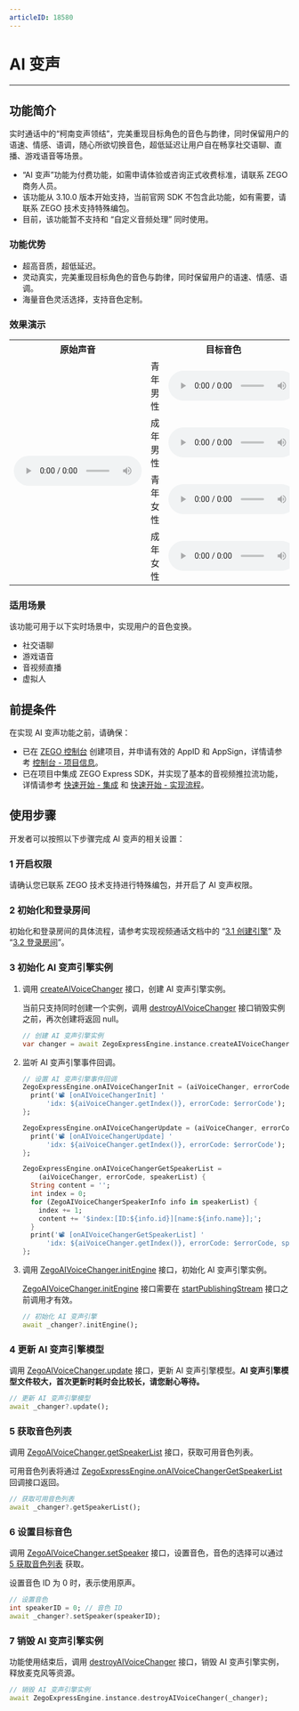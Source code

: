 ```yaml
---
articleID: 18580
---
```

# AI 变声

- - -

## 功能简介

实时通话中的“柯南变声领结”，完美重现目标角色的音色与韵律，同时保留用户的语速、情感、语调，随心所欲切换音色，超低延迟让用户自在畅享社交语聊、直播、游戏语音等场景。

<div class="mk-warning">

- “AI 变声”功能为付费功能，如需申请体验或咨询正式收费标准，请联系 ZEGO 商务人员。
- 该功能从 3.10.0 版本开始支持，当前官网 SDK 不包含此功能，如有需要，请联系 ZEGO 技术支持特殊编包。
- 目前，该功能暂不支持和 “自定义音频处理” 同时使用。
</div>

### 功能优势

- 超高音质，超低延迟。
- 灵动真实，完美重现目标角色的音色与韵律，同时保留用户的语速、情感、语调。
- 海量音色灵活选择，支持音色定制。

### 效果演示

<table>
  <colgroup>
    <col width="30%">
    <col width="10%">
    <col width="30%">
    <col width="30%">
  </colgroup>
<tbody><tr>
<th>原始声音</th>
<th colspan="2">目标音色</th>
<th>AI 变声后</th>
</tr>
<tr>
<td rowspan="4"><audio src="https://storage.zego.im/sdk-doc/doc/video/Express_Video_SDK/Audio/VoiceChanger/original_voice.wav" controls=""  controlsList="nodownload noplaybackrate" style="width: 230px;">您的浏览器不支持 audio 标签。</audio></td>
<td>青年男性</td>
<td><audio src="https://storage.zego.im/sdk-doc/doc/video/Express_Video_SDK/Audio/VoiceChanger/young_male_target_voice.wav" controls=""  controlsList="nodownload noplaybackrate" style="width: 230px;">您的浏览器不支持 audio 标签。</audio></td>
<td><audio src="https://storage.zego.im/sdk-doc/doc/video/Express_Video_SDK/Audio/VoiceChanger/young_male_changer_voice.wav" controls=""  controlsList="nodownload noplaybackrate" style="width: 230px;">您的浏览器不支持 audio 标签。</audio></td>
</tr>
<tr>
<td>成年男性</td>
<td><audio src="https://storage.zego.im/sdk-doc/doc/video/Express_Video_SDK/Audio/VoiceChanger/adult_male_target_voice.wav" controls=""  controlsList="nodownload noplaybackrate" style="width: 230px;">您的浏览器不支持 audio 标签。</audio></td>
<td><audio src="https://storage.zego.im/sdk-doc/doc/video/Express_Video_SDK/Audio/VoiceChanger/adult_male_changer_voice.wav" controls=""  controlsList="nodownload noplaybackrate" style="width: 230px;">您的浏览器不支持 audio 标签。</audio></td>
</tr>
<tr>
<td>青年女性</td>
<td><audio src="https://storage.zego.im/sdk-doc/doc/video/Express_Video_SDK/Audio/VoiceChanger/young_female_target_voice.wav" controls=""  controlsList="nodownload noplaybackrate" style="width: 230px;">您的浏览器不支持 audio 标签。</audio></td>
<td><audio src="https://storage.zego.im/sdk-doc/doc/video/Express_Video_SDK/Audio/VoiceChanger/young_female_changer_voice.wav" controls=""  controlsList="nodownload noplaybackrate" style="width: 230px;">您的浏览器不支持 audio 标签。</audio></td>
</tr>
<tr>
<td>成年女性</td>
<td><audio src="https://storage.zego.im/sdk-doc/doc/video/Express_Video_SDK/Audio/VoiceChanger/adult_female_target_voice.wav" controls=""  controlsList="nodownload noplaybackrate" style="width: 230px;">您的浏览器不支持 audio 标签。</audio></td>
<td><audio src="https://storage.zego.im/sdk-doc/doc/video/Express_Video_SDK/Audio/VoiceChanger/adult_female_changer_voice.wav" controls=""  controlsList="nodownload noplaybackrate" style="width: 230px;">您的浏览器不支持 audio 标签。</audio></td>
</tr>
</tbody></table>

### 适用场景

该功能可用于以下实时场景中，实现用户的音色变换。

- 社交语聊
- 游戏语音
- 音视频直播
- 虚拟人

## 前提条件

在实现 AI 变声功能之前，请确保：

- 已在 [ZEGO 控制台](https://console.zego.im) 创建项目，并申请有效的 AppID 和 AppSign，详情请参考 [控制台 - 项目信息](https://doc-zh.zego.im/article/12107)。
- 已在项目中集成 ZEGO Express SDK，并实现了基本的音视频推拉流功能，详情请参考 [快速开始 - 集成](!Integration/SDK_Integration) 和 [快速开始 - 实现流程](!Integration/Solution_Implementation)。


## 使用步骤

开发者可以按照以下步骤完成 AI 变声的相关设置：

### 1 开启权限

请确认您已联系 ZEGO 技术支持进行特殊编包，并开启了 AI 变声权限。

### 2 初始化和登录房间

初始化和登录房间的具体流程，请参考实现视频通话文档中的 “[3.1 创建引擎](!Integration/Solution_Implementation#initialization)” 及 “[3.2 登录房间](!Integration/Solution_Implementation#createroom)”。

### 3 初始化 AI 变声引擎实例

1. 调用 [createAIVoiceChanger](/unique-api/express-video-sdkhttps://doc-zh.zego.im/article/dart_flutter/zego_express_engine/ZegoExpressEngineAIVoiceChanger/createAIVoiceChanger.html) 接口，创建 AI 变声引擎实例。

    当前只支持同时创建一个实例，调用 [destroyAIVoiceChanger](/unique-api/express-video-sdkhttps://doc-zh.zego.im/article/dart_flutter/zego_express_engine/ZegoExpressEngineAIVoiceChanger/destroyAIVoiceChanger.html) 接口销毁实例之前，再次创建将返回 null。

    ```dart
    // 创建 AI 变声引擎实例
    var changer = await ZegoExpressEngine.instance.createAIVoiceChanger();
    ```

2. 监听 AI 变声引擎事件回调。

    ```dart
    // 设置 AI 变声引擎事件回调
    ZegoExpressEngine.onAIVoiceChangerInit = (aiVoiceChanger, errorCode) {
      print('📽️ [onAIVoiceChangerInit] '
          'idx: ${aiVoiceChanger.getIndex()}, errorCode: $errorCode');
    };

    ZegoExpressEngine.onAIVoiceChangerUpdate = (aiVoiceChanger, errorCode) {
      print('📽️ [onAIVoiceChangerUpdate] '
          'idx: ${aiVoiceChanger.getIndex()}, errorCode: $errorCode');
    };

    ZegoExpressEngine.onAIVoiceChangerGetSpeakerList =
        (aiVoiceChanger, errorCode, speakerList) {
      String content = '';
      int index = 0;
      for (ZegoAIVoiceChangerSpeakerInfo info in speakerList) {
        index += 1;
        content += '$index:[ID:${info.id}][name:${info.name}];';
      }
      print('📽️ [onAIVoiceChangerGetSpeakerList] '
          'idx: ${aiVoiceChanger.getIndex()}, errorCode: $errorCode, speakerList: $content');
    };
    ```

3. 调用 [ZegoAIVoiceChanger.initEngine](/unique-api/express-video-sdkhttps://doc-zh.zego.im/article/dart_flutter/zego_express_engine/ZegoAIVoiceChanger/initEngine.html) 接口，初始化 AI 变声引擎实例。

    <div class = "mk-warning">

    [ZegoAIVoiceChanger.initEngine](/unique-api/express-video-sdkhttps://doc-zh.zego.im/article/dart_flutter/zego_express_engine/ZegoAIVoiceChanger/initEngine.html) 接口需要在 [startPublishingStream](/unique-api/express-video-sdkhttps://doc-zh.zego.im/article/dart_flutter/zego_express_engine/ZegoExpressEnginePublisher/startPublishingStream.html) 接口之前调用才有效。
    </div>

    ```dart
    // 初始化 AI 变声引擎
    await _changer?.initEngine();
    ```

### 4 更新 AI 变声引擎模型

调用 [ZegoAIVoiceChanger.update](/unique-api/express-video-sdkhttps://doc-zh.zego.im/article/dart_flutter/zego_express_engine/ZegoAIVoiceChanger/update.html) 接口，更新 AI 变声引擎模型。**AI 变声引擎模型文件较大，首次更新时耗时会比较长，请您耐心等待。**

```dart
// 更新 AI 变声引擎模型
await _changer?.update();
```

### 5 获取音色列表

调用 [ZegoAIVoiceChanger.getSpeakerList](/unique-api/express-video-sdkhttps://doc-zh.zego.im/article/dart_flutter/zego_express_engine/ZegoAIVoiceChanger/getSpeakerList.html) 接口，获取可用音色列表。

可用音色列表将通过 [ZegoExpressEngine.onAIVoiceChangerGetSpeakerList](/unique-api/express-video-sdkhttps://doc-zh.zego.im/article/dart_flutter/zego_express_engine/ZegoExpressEngine/onAIVoiceChangerGetSpeakerList.html) 回调接口返回。

```dart
// 获取可用音色列表
await _changer?.getSpeakerList();
```

### 6 设置目标音色

调用 [ZegoAIVoiceChanger.setSpeaker](/unique-api/express-video-sdkhttps://doc-zh.zego.im/article/dart_flutter/zego_express_engine/ZegoAIVoiceChanger/setSpeaker.html) 接口，设置音色，音色的选择可以通过 [5 获取音色列表](!AI_VoiceChanger#3_5) 获取。

设置音色 ID 为 0 时，表示使用原声。

```dart
// 设置音色
int speakerID = 0; // 音色 ID
await _changer?.setSpeaker(speakerID);
```

### 7 销毁 AI 变声引擎实例

功能使用结束后，调用 [destroyAIVoiceChanger](/unique-api/express-video-sdkhttps://doc-zh.zego.im/article/dart_flutter/zego_express_engine/ZegoExpressEngineAIVoiceChanger/destroyAIVoiceChanger.html) 接口，销毁 AI 变声引擎实例，释放麦克风等资源。

```dart
// 销毁 AI 变声引擎实例
await ZegoExpressEngine.instance.destroyAIVoiceChanger(_changer);
```
